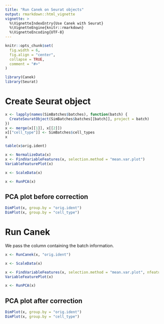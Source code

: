 ```yaml
---
title: "Run Canek on Seurat objects"
output: rmarkdown::html_vignette
vignette: >
  %\VignetteIndexEntry{Use Canek with Seurat}
  %\VignetteEngine{knitr::rmarkdown}
  %\VignetteEncoding{UTF-8}
---
```


```r
knitr::opts_chunk$set(
  fig.width = 6,
  fig.align = "center",
  collapse = TRUE,
  comment = "#>"
)
```

```r
library(Canek)
library(Seurat)
```

# Create Seurat object

```r
x <- lapply(names(SimBatches$batches), function(batch) {
  CreateSeuratObject(SimBatches$batches[[batch]], project = batch) 
})
x <- merge(x[[1]], x[[2]])
x[["cell_type"]] <- SimBatches$cell_types
x
```


```r
table(x$orig.ident)
```


```r
x <- NormalizeData(x)
x <- FindVariableFeatures(x, selection.method = "mean.var.plot")
VariableFeaturePlot(x)
```


```r
x <- ScaleData(x)
```


```r
x <- RunPCA(x)
```


## PCA plot before correction

```r
DimPlot(x, group.by = "orig.ident")
DimPlot(x, group.by = "cell_type")
```

# Run Canek

We pass the column containing the batch information.

```r
x <- RunCanek(x, "orig.ident")
```


```r
x <- ScaleData(x)
```

```r
x <- FindVariableFeatures(x, selection.method = "mean.var.plot", nfeatures = 500)
VariableFeaturePlot(x)
```


```r
x <- RunPCA(x)
```

## PCA plot after correction

```r
DimPlot(x, group.by = "orig.ident")
DimPlot(x, group.by = "cell_type")
```

